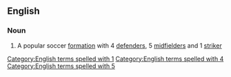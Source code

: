 ==English==

===Noun===
{{en-noun|-}}

# {{lb|en|football}} A popular soccer [[formation]] with 4 [[defender]]s, 5 [[midfielder]]s and 1 [[striker]]

[[Category:English terms spelled with 1]]
[[Category:English terms spelled with 4]]
[[Category:English terms spelled with 5]]